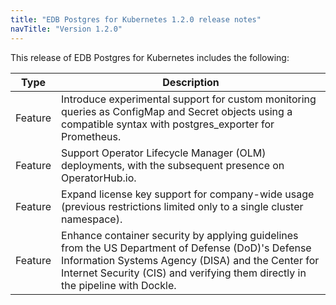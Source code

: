 ```yaml
---
title: "EDB Postgres for Kubernetes 1.2.0 release notes"
navTitle: "Version 1.2.0"
---
```


This release of EDB Postgres for Kubernetes includes the following:

| Type    | Description                                                                                                                                                                                                                               |
| ------- | ----------------------------------------------------------------------------------------------------------------------------------------------------------------------------------------------------------------------------------------- |
| Feature | Introduce experimental support for custom monitoring queries as ConfigMap and Secret objects using a compatible syntax with postgres_exporter for Prometheus.                                                                             |
| Feature | Support Operator Lifecycle Manager (OLM) deployments, with the subsequent presence on OperatorHub.io.                                                                                                                                     |
| Feature | Expand license key support for company-wide usage (previous restrictions limited only to a single cluster namespace).                                                                                                                     |
| Feature | Enhance container security by applying guidelines from the US Department of Defense (DoD)'s Defense Information Systems Agency (DISA) and the Center for Internet Security (CIS) and verifying them directly in the pipeline with Dockle. |

